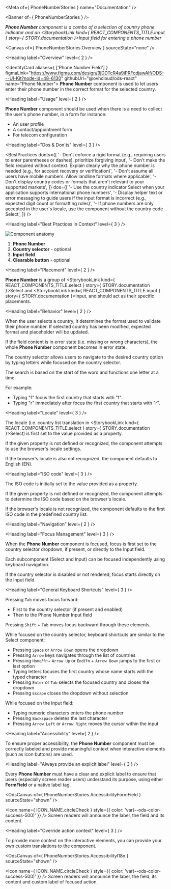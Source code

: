 
<Meta of={ PhoneNumberStories } name="Documentation" />

<Banner of={ PhoneNumberStories } />

_**Phone Number** component is a combo of a selection of country phone indicator and an <StorybookLink kind={ REACT_COMPONENTS_TITLE.input } story={ STORY.documentation }>Input</StorybookLink> field for entering a phone number_

<Canvas of={ PhoneNumberStories.Overview } sourceState="none" />

<Heading label="Overview" level={ 2 } />

<IdentityCard aliases={ ['Phone Number Field'] }
              figmaLink="https://www.figma.com/design/9jDDTcR4a9jPRFcdjawAlf/ODS---UI-Kit?node-id=48-6130"
              githubUrl="@ovhcloud/ods-react"
              name="Phone Number">
  **Phone Number** component is used to let users enter their phone number in the correct format for the selected
  country.
</IdentityCard>

<Heading label="Usage" level={ 2 } />

**Phone Number** component should be used when there is a need to collect the user's phone number, in a form for instance:
- An user profile
- A contact/appointment form
- For telecom configuration

<Heading label="Dos & Don'ts" level={ 3 } />

<BestPractices
  donts={[
    '- Don\'t enforce a rigid format (e.g., requiring users to enter parentheses or dashes), prioritize forgiving input',
    '- Don\'t make the field required without context. Explain clearly why the phone number is needed (e.g., for account recovery or verification)',
    '- Don\'t assume all users have mobile numbers. Allow landline formats where applicable',
    '- Don\'t display country codes or formats that aren\'t relevant to your supported markets',
  ]}
  dos={[
    '- Use the country indicator Select when your application supports international phone numbers',
    '- Display helper text or error messaging to guide users if the input format is incorrect (e.g., expected digit count or formatting rules)',
    '- If phone numbers are only accepted in the user\'s locale, use the component without the country code Select',
  ]}
/>

<Heading label="Best Practices in Context" level={ 3 } />

![Component anatomy](/assets/base-assets/components/phone-number/anatomy.png "Component anatomy")

1. **Phone Number**
2. **Country selector** - optional
3. **Input field**
4. **Clearable button** - optional

<Heading label="Placement" level={ 2 } />

**Phone Number** is a group of <StorybookLink kind={ REACT_COMPONENTS_TITLE.select } story={ STORY.documentation }>Select</StorybookLink> and <StorybookLink kind={ REACT_COMPONENTS_TITLE.input } story={ STORY.documentation }>Input</StorybookLink>, and should act as their specific placements.

<Heading label="Behavior" level={ 2 } />

When the user selects a country, it determines the format used to validate their phone number. If selected country has been modified, expected format and placeholder will be updated.

If the field content is in error state (i.e. missing or wrong characters), the whole **Phone Number** component becomes in error state.

The country selector allows users to navigate to the desired country option by typing letters while focused on the country selector.

The search is based on the start of the word and functions one letter at a time.

For example:
- Typing "f" focus the first country that starts with "f".
- Typing "r" immediately after focus the first country that starts with "r".

<Heading label="Locale" level={ 3 } />

The locale (i.e. country list translation in <StorybookLink kind={ REACT_COMPONENTS_TITLE.select } story={ STORY.documentation }>Select</StorybookLink>) is first set to the value provided as a property.

If the given property is not defined or recognized, the component attempts to use the browser's locale settings.

If the browser's locale is also not recognized, the component defaults to English (EN).

<Heading label="ISO code" level={ 3 } />

The ISO code is initially set to the value provided as a property.

If the given property is not defined or recognized, the component attempts to determine the ISO code based on the browser's locale.

If the browser's locale is not recognized, the component defaults to the first ISO code in the predefined country list.

<Heading label="Navigation" level={ 2 } />

<Heading label="Focus Management" level={ 3 } />

When the **Phone Number** component is focused, focus is first set to the country selector dropdown, if present, or directly to the Input field.

Each subcomponent (Select and Input) can be focused independently using keyboard navigation.

If the country selector is disabled or not rendered, focus starts directly on the Input field.

<Heading label="General Keyboard Shortcuts" level={ 3 } />

Pressing `Tab` moves focus forward:
* First to the country selector (if present and enabled)
* Then to the Phone Number Input field

Pressing `Shift` + `Tab` moves focus backward through these elements.

While focused on the country selector, keyboard shortcuts are similar to the Select component:
* Pressing `Space` or `Arrow Down` opens the dropdown
* Pressing `Arrow` keys navigates through the list of countries
* Pressing `Home`/`fn`+ `Arrow Up` or `End`/`fn` + `Arrow Down` jumps to the first or last option
* Typing letters focuses the first country whose name starts with the typed character
* Pressing `Enter` or `Tab` selects the focused country and closes the dropdown
* Pressing `Escape` closes the dropdown without selection

While focused on the Input field:
* Typing numeric characters enters the phone number
* Pressing `Backspace` deletes the last character
* Pressing `Arrow Left` or `Arrow Right` moves the cursor within the input

<Heading label="Accessibility" level={ 2 } />

To ensure proper accessibility, the **Phone Number** component must be correctly labeled and provide meaningful context when interactive elements (such as icon buttons) are used.

<Heading label="Always provide an explicit label" level={ 3 } />

Every **Phone Number** must have a clear and explicit label to ensure that users (especially screen reader users) understand its purpose, using either **FormField** or a native label tag.

<OdsCanvas of={ PhoneNumberStories.AccessibilityFormField } sourceState="shown" />

<Icon name={ ICON_NAME.circleCheck }
      style={{ color: 'var(--ods-color-success-500)' }} /> Screen readers will announce the label, the field and its content.

<Heading label="Override action context" level={ 3 } />

To provide more context on the interactive elements, you can provide your own custom translations to the component.

<OdsCanvas of={ PhoneNumberStories.AccessibilityI18n } sourceState="shown" />

<Icon name={ ICON_NAME.circleCheck }
      style={{ color: 'var(--ods-color-success-500)' }} /> Screen readers will announce the label, the field, its content and custom label of focused action.
